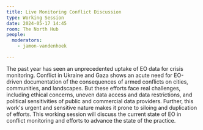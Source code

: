 ```yaml
---
title: Live Monitoring Conflict Discussion
type: Working Session
date: 2024-05-17 14:45
room: The North Hub
people:
  moderators:
    - jamon-vandenhoek

---
```


The past year has seen an unprecedented uptake of EO data for crisis monitoring. Conflict in Ukraine and Gaza shows an acute need for EO-driven documentation of the consequences of armed conflicts on cities, communities, and landscapes. But these efforts face real challenges, including ethical concerns, uneven data access and data restrictions, and political sensitivities of public and commercial data providers. Further, this work's urgent and sensitive nature makes it prone to siloing and duplication of efforts. This working session will discuss the current state of EO in conflict monitoring and efforts to advance the state of the practice.
